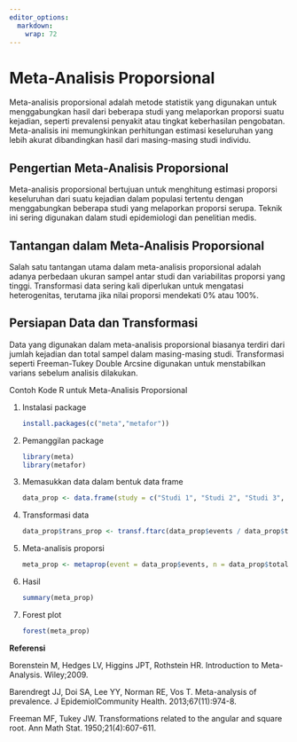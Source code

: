 ```yaml
---
editor_options: 
  markdown: 
    wrap: 72
---
```


# Meta-Analisis Proporsional

Meta-analisis proporsional adalah metode statistik yang digunakan untuk
menggabungkan hasil dari beberapa studi yang melaporkan proporsi suatu
kejadian, seperti prevalensi penyakit atau tingkat keberhasilan
pengobatan. Meta-analisis ini memungkinkan perhitungan estimasi
keseluruhan yang lebih akurat dibandingkan hasil dari masing-masing
studi individu.

## Pengertian Meta-Analisis Proporsional

Meta-analisis proporsional bertujuan untuk menghitung estimasi proporsi
keseluruhan dari suatu kejadian dalam populasi tertentu dengan
menggabungkan beberapa studi yang melaporkan proporsi serupa. Teknik ini
sering digunakan dalam studi epidemiologi dan penelitian medis.

## Tantangan dalam Meta-Analisis Proporsional

Salah satu tantangan utama dalam meta-analisis proporsional adalah
adanya perbedaan ukuran sampel antar studi dan variabilitas proporsi
yang tinggi. Transformasi data sering kali diperlukan untuk mengatasi
heterogenitas, terutama jika nilai proporsi mendekati 0% atau 100%.

## Persiapan Data dan Transformasi

Data yang digunakan dalam meta-analisis proporsional biasanya terdiri
dari jumlah kejadian dan total sampel dalam masing-masing studi.
Transformasi seperti Freeman-Tukey Double Arcsine digunakan untuk
menstabilkan varians sebelum analisis dilakukan.

Contoh Kode R untuk Meta-Analisis Proporsional

1.  Instalasi package

    ``` r
    install.packages(c("meta","metafor")) 
    ```

2.  Pemanggilan package

    ``` r
    library(meta)
    library(metafor) 
    ```

3.  Memasukkan data dalam bentuk data frame

    ``` r
    data_prop <- data.frame(study = c("Studi 1", "Studi 2", "Studi 3", "Studi 4"), events = c(50, 30, 70, 90),total = c(100, 80, 150, 200)) 
    ```

4.  Transformasi data

    ``` r
    data_prop$trans_prop <- transf.ftarc(data_prop$events / data_prop$total)
    ```

5.  Meta-analisis proporsi

    ``` r
    meta_prop <- metaprop(event = data_prop$events, n = data_prop$total,   studlab = data_prop$study, method = "Inverse", sm = "PLOGIT", random = TRUE ) summary(meta_prop) forest(meta_prop, col.diamond = "blue", col.square = "black") 
    ```

6.  Hasil

    ``` R
    summary(meta_prop)
    ```

7.  Forest plot

    ``` R
    forest(meta_prop)
    ```

**Referensi**

Borenstein M, Hedges LV, Higgins JPT, Rothstein HR. Introduction to
Meta-Analysis. Wiley;2009.

Barendregt JJ, Doi SA, Lee YY, Norman RE, Vos T. Meta-analysis of
prevalence. J EpidemiolCommunity Health. 2013;67(11):974-8.

Freeman MF, Tukey JW. Transformations related to the angular and square
root. Ann Math Stat. 1950;21(4):607-611.
